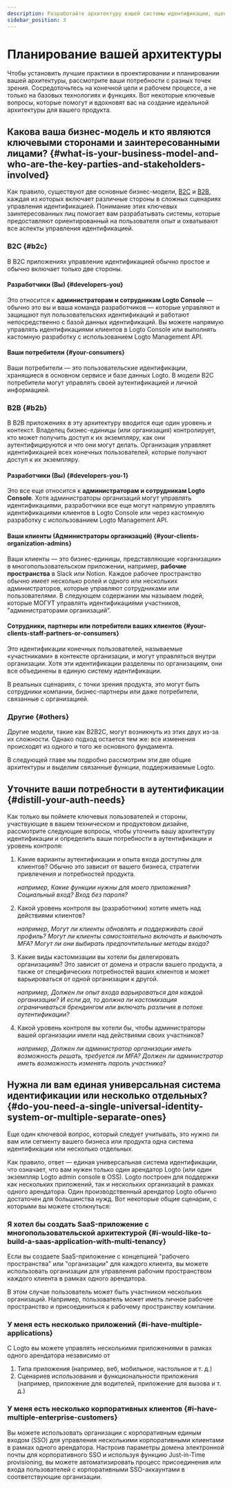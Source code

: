 ```yaml
---
description: Разработайте архитектуру вашей системы идентификации, оценивая варианты с одним арендатором, несколькими арендаторами и несколькими приложениями.
sidebar_position: 3
---
```


# Планирование вашей архитектуры

Чтобы установить лучшие практики в проектировании и планировании вашей архитектуры, рассмотрите ваши потребности с разных точек зрения. Сосредоточьтесь на конечной цели и рабочем процессе, а не только на базовых технологиях и функциях. Вот некоторые ключевые вопросы, которые помогут и вдохновят вас на создание идеальной архитектуры для вашего продукта.

## Какова ваша бизнес-модель и кто являются ключевыми сторонами и заинтересованными лицами? \{#what-is-your-business-model-and-who-are-the-key-parties-and-stakeholders-involved}

Как правило, существуют две основные бизнес-модели, [B2C](/introduction/plan-your-architecture/b2c) и [B2B](/introduction/plan-your-architecture/b2b), каждая из которых включает различные стороны в сложных сценариях управления идентификацией. Понимание этих ключевых заинтересованных лиц помогает вам разрабатывать системы, которые предоставляют ориентированный на пользователя опыт и охватывают все аспекты управления идентификацией.

### B2C \{#b2c}

В B2C приложениях управление идентификацией обычно простое и обычно включает только две стороны.

#### Разработчики (Вы) \{#developers-you}

Это относится к **администраторам и сотрудникам Logto Console** — обычно это вы и ваша команда разработчиков — которые управляют и защищают пул пользовательских идентификаций и работают непосредственно с базой данных идентификаций. Вы можете напрямую управлять идентификациями клиентов в Logto Console или выполнять кастомную разработку с использованием Logto Management API.

#### Ваши потребители \{#your-consumers}

Ваши потребители — это пользовательские идентификации, хранящиеся в основном сервисе и базе данных Logto. В модели B2C потребители могут управлять своей аутентификацией и личной информацией.

### B2B \{#b2b}

В B2B приложениях в эту архитектуру вводится еще один уровень и контекст. Владелец бизнес-единицы (или организация) контролирует, кто может получить доступ к их экземпляру, как они аутентифицируются и что они могут делать. Организация управляет идентификацией всех конечных пользователей, которые получают доступ к их экземпляру.

#### Разработчики (Вы) \{#developers-you-1}

Это все еще относится к **администраторам и сотрудникам Logto Console**. Хотя администраторы организаций могут управлять идентификациями, разработчики все еще могут напрямую управлять идентификациями клиентов в Logto Console или через кастомную разработку с использованием Logto Management API.

#### Ваши клиенты (Администраторы организаций) \{#your-clients-organization-admins}

Ваши клиенты — это бизнес-единицы, представляющие «организации» в многопользовательском приложении, например, **рабочие пространства** в Slack или Notion. Каждое рабочее пространство обычно имеет несколько ролей и одного или нескольких администраторов, которые управляют сотрудниками или пользователями. В следующем содержании мы называем людей, которые МОГУТ управлять идентификациями участников, "администраторами организаций".

#### Сотрудники, партнеры или потребители ваших клиентов \{#your-clients-staff-partners-or-consumers}

Это идентификации конечных пользователей, называемые «участниками» в контексте организации, и могут управляться внутри организации. Хотя эти идентификации разделены по организациям, они все объединены в единую систему идентификации.

В реальных сценариях, с точки зрения продукта, это могут быть сотрудники компании, бизнес-партнеры или даже потребители, связанные с организацией.

### Другие \{#others}

Другие модели, такие как B2B2C, могут возникнуть из этих двух из-за их сложности. Однако подход остается тем же: все изменения происходят из одного и того же основного фундамента.

В следующей главе мы подробно рассмотрим эти две общие архитектуры и выделим связанные функции, поддерживаемые Logto.

## Уточните ваши потребности в аутентификации \{#distill-your-auth-needs}

Как только вы поймете ключевых пользователей и стороны, участвующие в вашем техническом и продуктовом дизайне, рассмотрите следующие вопросы, чтобы уточнить вашу архитектуру идентификации и определить ваши потребности в аутентификации и уровень контроля:

1. Какие варианты аутентификации и опыта входа доступны для клиентов? Обычно это зависит от вашего бизнеса, стратегии привлечения и потребностей продукта.

   _например, Какие функции нужны для моего приложения? Социальный вход? Вход без пароля?_

2. Какой уровень контроля вы (разработчики) хотите иметь над действиями клиентов?

   _например, Могут ли клиенты обновлять и поддерживать свой профиль? Могут ли клиенты самостоятельно включать и выключать MFA? Могут ли они выбирать предпочтительные методы входа?_

3. Какие виды кастомизации вы хотели бы делегировать организациям? Это зависит от домена и отрасли вашего продукта, а также от специфических потребностей ваших клиентов и может варьироваться от одной организации к другой.

   _например, Должен ли опыт входа варьироваться для каждой организации? И если да, то должна ли кастомизация ограничиваться брендингом или включать различия в потоке аутентификации?_

4. Какой уровень контроля вы хотели бы, чтобы администраторы вашей организации имели над действиями своих участников?

   _например, Должен ли администратор организации иметь возможность решать, требуется ли MFA? Должен ли администратор иметь возможность изменять пароль участника?_

## Нужна ли вам единая универсальная система идентификации или несколько отдельных? \{#do-you-need-a-single-universal-identity-system-or-multiple-separate-ones}

Еще один ключевой вопрос, который следует учитывать, это нужно ли вам или сегменту вашего бизнеса или продукта одна система идентификации или несколько отдельных.

Как правило, ответ — единая универсальная система идентификации, что означает, что вам нужен только один арендатор Logto (или один экземпляр Logto admin console в OSS). Logto построен для поддержки как нескольких приложений, так и нескольких организаций в рамках одного арендатора. Один производственный арендатор Logto обычно достаточен для большинства нужд. Вот некоторые общие сценарии, с которыми вы можете столкнуться:

### Я хотел бы создать SaaS-приложение с многопользовательской архитектурой \{#i-would-like-to-build-a-saas-application-with-multi-tenancy}

Если вы создаете SaaS-приложение с концепцией "рабочего пространства" или "организации" для каждого клиента, вы можете использовать организации для управления рабочим пространством каждого клиента в рамках одного арендатора.

В этом случае пользователь может быть участником нескольких организаций. Например, пользователь может иметь личное рабочее пространство и присоединиться к рабочему пространству компании.

### У меня есть несколько приложений \{#i-have-multiple-applications}

С Logto вы можете управлять несколькими приложениями в рамках одного арендатора независимо от

1. Типа приложения (например, веб, мобильное, настольное и т. д.)
2. Сценариев использования и функциональности приложения (например, приложение для водителей, приложение для вызова и т. д.)

### У меня есть несколько корпоративных клиентов \{#i-have-multiple-enterprise-customers}

Вы можете использовать организации с корпоративным единым входом (SSO) для управления несколькими корпоративными клиентами в рамках одного арендатора. Настроив параметры домена электронной почты для корпоративного SSO и используя функцию Just-in-Time provisioning, вы можете автоматизировать процесс присоединения или входа пользователей с корпоративными SSO-аккаунтами в соответствующие организации.
